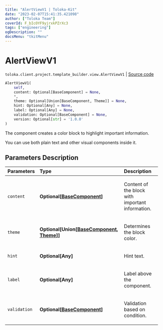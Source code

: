```yaml
---
title: "AlertViewV1 | Toloka-Kit"
date: "2023-02-07T15:41:35.421098"
author: ["Toloka Team"]
coverId: F_bIcOYF9yjrxkPZrXc3
tags: ["engineering"]
ogDescription: ""
docsMenu: "tkitMenu"
---
```


# AlertViewV1
`toloka.client.project.template_builder.view.AlertViewV1` | [Source code](https://github.com/Toloka/toloka-kit/blob/v1.1.3/src/client/project/template_builder/view.py#L77)

```python
AlertViewV1(
    self,
    content: Optional[BaseComponent] = None,
    *,
    theme: Optional[Union[BaseComponent, Theme]] = None,
    hint: Optional[Any] = None,
    label: Optional[Any] = None,
    validation: Optional[BaseComponent] = None,
    version: Optional[str] = '1.0.0'
)
```

The component creates a color block to highlight important information.

You can use both plain text and other visual components inside it.

## Parameters Description

| Parameters | Type | Description |
| :----------| :----| :-----------|
`content`|**Optional\[[BaseComponent](/docs-new/toloka-kit/reference/toloka.client.project.template_builder.base.BaseComponent)\]**|<p>Content of the block with important information.</p>
`theme`|**Optional\[Union\[[BaseComponent](/docs-new/toloka-kit/reference/toloka.client.project.template_builder.base.BaseComponent), [Theme](/docs-new/toloka-kit/reference/toloka.client.project.template_builder.view.AlertViewV1.Theme)\]\]**|<p>Determines the block color.</p>
`hint`|**Optional\[Any\]**|<p>Hint text.</p>
`label`|**Optional\[Any\]**|<p>Label above the component.</p>
`validation`|**Optional\[[BaseComponent](/docs-new/toloka-kit/reference/toloka.client.project.template_builder.base.BaseComponent)\]**|<p>Validation based on condition.</p>
